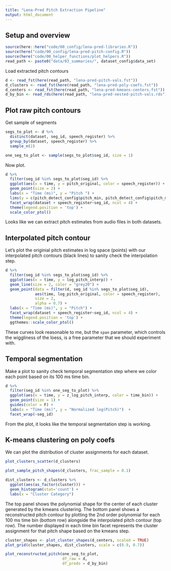 ```yaml
---
title: "Lena-Pred Pitch Extraction Pipeline"
output: html_document
---
```


## Setup and overview

```r
source(here::here("code/00_config/lena-pred-libraries.R"))
source(here("code/00_config/lena-pred-pitch-config.R"))
source(here("code/00_helper_functions/plot_helpers.R"))
read_path <- paste0("data/03_summaries/", dataset_config$data_set)
```

Load extracted pitch contours

```r
d <- read_fst(here(read_path, "lena-pred-pitch-vals.fst"))
d_clusters <- read_fst(here(read_path, "lena-pred-poly-coefs.fst"))
d_centers <- read_fst(here(read_path, "lena-pred-kmeans-centers.fst"))
d_by_bin <- read_rds(here(read_path, "lena-pred-nested-pitch-vals.rds"))
```

## Plot raw pitch contours

Get sample of segments

```r
segs_to_plot <- d %>% 
  distinct(dataset, seg_id, speech_register) %>% 
  group_by(dataset, speech_register) %>% 
  sample_n(2)

one_seg_to_plot <- sample(segs_to_plot$seg_id, size = 1)
```

Now plot.

```r
d %>% 
  filter(seg_id %in% segs_to_plot$seg_id) %>% 
  ggplot(aes(x = time, y = pitch_original, color = speech_register)) +
  geom_point(size = 2) +
  labs(x = "Time (ms)", y = "Pitch ") +
  lims(y = c(pitch_detect_config$pitch_min, pitch_detect_config$pitch_max)) +
  facet_wrap(dataset + speech_register~seg_id, ncol = 4) +
  theme(legend.position = 'top') +
  scale_color_ptol() 
```

Looks like we can extract pitch estimates from audio files in both datasets. 

## Interpolated pitch contour 

Let's plot the originial pitch estimates in log space (points) with our interpolated pitch contours (black lines) to sanity check the interpolation step. 

```r
d %>% 
  filter(seg_id %in% segs_to_plot$seg_id) %>% 
  ggplot(aes(x = time, y = log_pitch_interp)) +
  geom_line(size = 2, color = "grey20") +
  geom_point(data = filter(d, seg_id %in% segs_to_plot$seg_id), 
             aes(time, log_pitch_original, color = speech_register), 
             size = 2, 
             alpha = 0.7) +
  labs(x = "Time (ms)", y = "Pitch") +
  facet_wrap(dataset + speech_register~seg_id, ncol = 4) +
  theme(legend.position = 'top') +
  ggthemes::scale_color_ptol() 
```

These curves look reasonable to me, but the `span` parameter, which controls the wiggliness of the loess, is a free parameter that we should experiment with.

## Temporal segmentation 

Make a plot to sanity check temporal segmentation step where we color each point based on its 100 ms time bin.

```r
d %>% 
  filter(seg_id %in% one_seg_to_plot) %>% 
  ggplot(aes(x = time, y = z_log_pitch_interp, color = time_bin)) +
  geom_point(size = 1) +
  guides(color = F) +
  labs(x = "Time (ms)", y = "Normalized log(Pitch)")  +
  facet_wrap(~seg_id) 
```

From the plot, it looks like the temporal segmentation step is working. 

## K-means clustering on poly coefs

We can plot the distribution of cluster assignments for each dataset. 

```r
plot_clusters_scatter(d_clusters)
```

```r
plot_sample_pitch_shapes(d_clusters, frac_sample = 0.1)
```

```r
dist_clusters <- d_clusters %>% 
  ggplot(aes(as_factor(cluster))) +
  geom_histogram(stat='count') +
  labs(x = "Cluster Category")
```

The top panel shows the polynomial shape for the center of each cluster generated by the kmeans clustering. The bottom panel shows a reconstructed pitch contour by plotting the 2nd order polynomial for each 100 ms time bin (bottom row) alongside the interpolated pitch contour (top row). The number displayed in each time bin facet represents the cluster assignment for that pitch shape based on the kmeans step. 

```r
cluster_shapes <- plot_cluster_shapes(d_centers, scaled = TRUE)
plot_grid(cluster_shapes, dist_clusters, scale = c(0.9, 0.7))
```

```r
plot_reconstructed_pitch(one_seg_to_plot, 
                         df_raw = d, 
                         df_preds = d_by_bin) 
```
